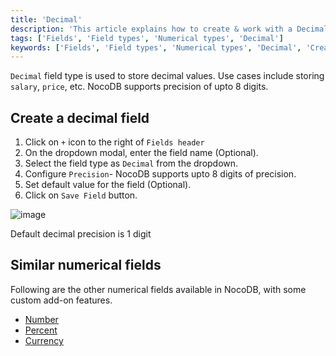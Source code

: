 ```yaml
---
title: 'Decimal'
description: 'This article explains how to create & work with a Decimal field.'
tags: ['Fields', 'Field types', 'Numerical types', 'Decimal']
keywords: ['Fields', 'Field types', 'Numerical types', 'Decimal', 'Create decimal field']
---
```



`Decimal` field type is used to store decimal values. Use cases include storing `salary`, `price`, etc. NocoDB supports precision of upto 8 digits.

## Create a decimal field
1. Click on `+` icon to the right of `Fields header`
2. On the dropdown modal, enter the field name (Optional).
3. Select the field type as `Decimal` from the dropdown.
4. Configure `Precision`- NocoDB supports upto 8 digits of precision.
5. Set default value for the field (Optional).
6. Click on `Save Field` button.

![image](/img/v2/fields/types/decimal.png)

<Callout type="note">
Default decimal precision is 1 digit
</Callout>

## Similar numerical fields
Following are the other numerical fields available in NocoDB, with some custom add-on features.
- [Number](/docs/product-docs/fields/field-types/numerical/number)
- [Percent](/docs/product-docs/fields/field-types/numerical/percent)
- [Currency](/docs/product-docs/fields/field-types/numerical/currency)